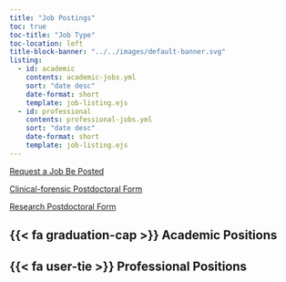 ```yaml
---
title: "Job Postings"
toc: true
toc-title: "Job Type"
toc-location: left
title-block-banner: "../../images/default-banner.svg"
listing:
  - id: academic
    contents: academic-jobs.yml
    sort: "date desc"
    date-format: short
    template: job-listing.ejs
  - id: professional
    contents: professional-jobs.yml
    sort: "date desc"
    date-format: short
    template: job-listing.ejs
---
```


[Request a Job Be Posted](https://apls.memberclicks.net/job-posting-request#!/){#btn-guide .btn-action .btn-action .btn .btn-primary role="button"}

[Clinical-forensic Postdoctoral Form](https://docs.google.com/forms/d/e/1FAIpQLSeyn6YEW7-mne6RsT-yzTMN8HNSXQjuHYPP1DtW7gQq11H9eA/viewform){#btn-guide .btn-action .btn-action .btn .btn-info role="button"} 

[Research Postdoctoral Form](https://docs.google.com/forms/d/e/1FAIpQLSflLwIb_8pTwj_UF7zUDYlBV-4ZF5RhOTB8CJ4etbIPlncwoA/viewform){.btn-action .btn .btn-info role="button"}

## {{< fa graduation-cap >}} Academic Positions

::: {#academic}
:::

## {{< fa user-tie >}} Professional Positions

::: {#professional}
:::
